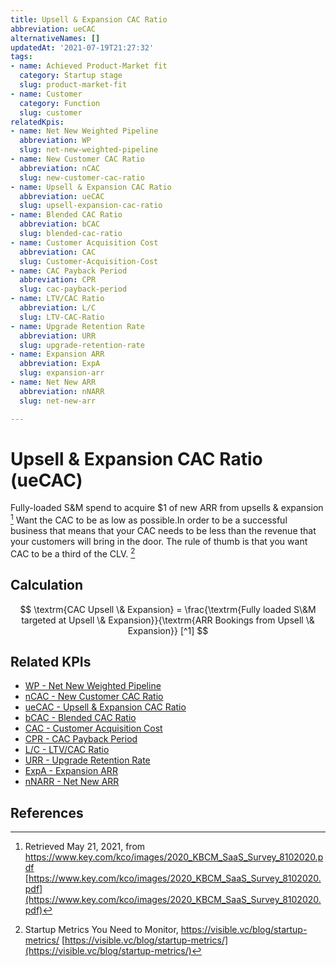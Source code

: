 ```yaml
---
title: Upsell & Expansion CAC Ratio
abbreviation: ueCAC
alternativeNames: []
updatedAt: '2021-07-19T21:27:32'
tags:
- name: Achieved Product-Market fit
  category: Startup stage
  slug: product-market-fit
- name: Customer
  category: Function
  slug: customer
relatedKpis:
- name: Net New Weighted Pipeline
  abbreviation: WP
  slug: net-new-weighted-pipeline
- name: New Customer CAC Ratio
  abbreviation: nCAC
  slug: new-customer-cac-ratio
- name: Upsell & Expansion CAC Ratio
  abbreviation: ueCAC
  slug: upsell-expansion-cac-ratio
- name: Blended CAC Ratio
  abbreviation: bCAC
  slug: blended-cac-ratio
- name: Customer Acquisition Cost
  abbreviation: CAC
  slug: Customer-Acquisition-Cost
- name: CAC Payback Period
  abbreviation: CPR
  slug: cac-payback-period
- name: LTV/CAC Ratio
  abbreviation: L/C
  slug: LTV-CAC-Ratio
- name: Upgrade Retention Rate
  abbreviation: URR
  slug: upgrade-retention-rate
- name: Expansion ARR
  abbreviation: ExpA
  slug: expansion-arr
- name: Net New ARR
  abbreviation: nNARR
  slug: net-new-arr

---
```


# Upsell & Expansion CAC Ratio (ueCAC)

Fully-loaded S&M spend to acquire $1 of new ARR from upsells & expansion [^1]
Want the CAC to be as low as possible.In order to be a successful business that means that your CAC needs to be less than the revenue that your customers will bring in the door. The rule of thumb is that you want CAC to be a third of the CLV. [^2]

## Calculation

$$
\textrm{CAC Upsell \& Expansion} = \frac{\textrm{Fully loaded S\&M targeted at Upsell \& Expansion}}{\textrm{ARR Bookings from Upsell \& Expansion}} [^1]
$$



## Related KPIs

- [WP - Net New Weighted Pipeline](/en/kpis/net-new-weighted-pipeline)
- [nCAC - New Customer CAC Ratio](/en/kpis/new-customer-cac-ratio)
- [ueCAC - Upsell & Expansion CAC Ratio](/en/kpis/upsell-expansion-cac-ratio)
- [bCAC - Blended CAC Ratio](/en/kpis/blended-cac-ratio)
- [CAC - Customer Acquisition Cost](/en/kpis/Customer-Acquisition-Cost)
- [CPR - CAC Payback Period](/en/kpis/cac-payback-period)
- [L/C - LTV/CAC Ratio](/en/kpis/LTV-CAC-Ratio)
- [URR - Upgrade Retention Rate](/en/kpis/upgrade-retention-rate)
- [ExpA - Expansion ARR](/en/kpis/expansion-arr)
- [nNARR - Net New ARR](/en/kpis/net-new-arr)

## References

[^1]:   Retrieved May 21, 2021, from https://www.key.com/kco/images/2020_KBCM_SaaS_Survey_8102020.pdf [https://www.key.com/kco/images/2020_KBCM_SaaS_Survey_8102020.pdf](https://www.key.com/kco/images/2020_KBCM_SaaS_Survey_8102020.pdf)
[^2]: Startup Metrics You Need to Monitor, https://visible.vc/blog/startup-metrics/ [https://visible.vc/blog/startup-metrics/](https://visible.vc/blog/startup-metrics/)
[^3]:   Retrieved May 21, 2021, from https://www.key.com/kco/images/2020_KBCM_SaaS_Survey_8102020.pdf [https://www.key.com/kco/images/2020_KBCM_SaaS_Survey_8102020.pdf](https://www.key.com/kco/images/2020_KBCM_SaaS_Survey_8102020.pdf)
